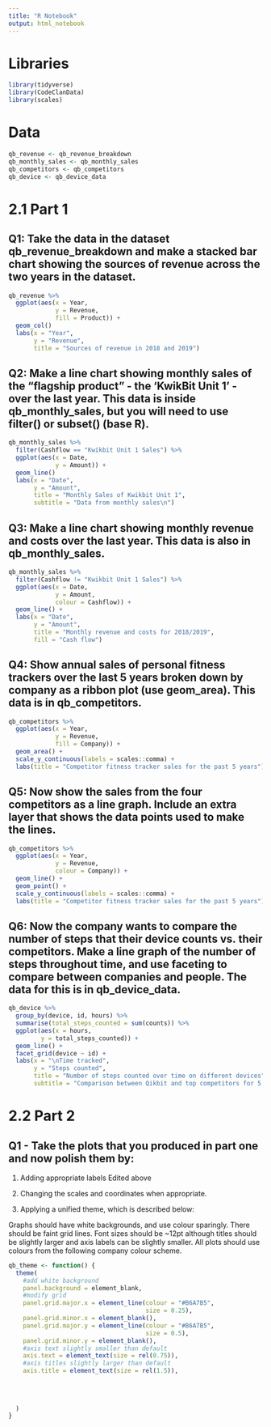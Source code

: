 ```yaml
---
title: "R Notebook"
output: html_notebook
---
```

# Libraries

```r
library(tidyverse)
library(CodeClanData)
library(scales)
```

# Data

```r
qb_revenue <- qb_revenue_breakdown
qb_monthly_sales <- qb_monthly_sales
qb_competitors <- qb_competitors
qb_device <- qb_device_data
```



# 2.1 Part 1

## Q1: Take the data in the dataset qb_revenue_breakdown and make a stacked bar chart showing the sources of revenue across the two years in the dataset.

```r
qb_revenue %>% 
  ggplot(aes(x = Year,
             y = Revenue,
             fill = Product)) + 
  geom_col()
  labs(x = "Year",
       y = "Revenue",
       title = "Sources of revenue in 2018 and 2019")
```

## Q2: Make a line chart showing monthly sales of the “flagship product” - the ‘KwikBit Unit 1’ - over the last year. This data is inside qb_monthly_sales, but you will need to use filter() or subset() (base R).

```r
qb_monthly_sales %>% 
  filter(Cashflow == "Kwikbit Unit 1 Sales") %>% 
  ggplot(aes(x = Date,
             y = Amount)) +
  geom_line() 
  labs(x = "Date",
       y = "Amount",
       title = "Monthly Sales of Kwikbit Unit 1",
       subtitle = "Data from monthly sales\n")
```

## Q3: Make a line chart showing monthly revenue and costs over the last year. This data is also in qb_monthly_sales.

```r
qb_monthly_sales %>% 
  filter(Cashflow != "Kwikbit Unit 1 Sales") %>% 
  ggplot(aes(x = Date,
             y = Amount,
             colour = Cashflow)) +
  geom_line() +
  labs(x = "Date",
       y = "Amount",
       title = "Monthly revenue and costs for 2018/2019",
       fill = "Cash flow")
```

## Q4: Show annual sales of personal fitness trackers over the last 5 years broken down by company as a ribbon plot (use geom_area). This data is in qb_competitors.

```r
qb_competitors %>% 
  ggplot(aes(x = Year,
             y = Revenue,
             fill = Company)) +
  geom_area() +
  scale_y_continuous(labels = scales::comma) +
  labs(title = "Competitor fitness tracker sales for the past 5 years")
```

## Q5: Now show the sales from the four competitors as a line graph. Include an extra layer that shows the data points used to make the lines.

```r
qb_competitors %>% 
  ggplot(aes(x = Year,
             y = Revenue,
             colour = Company)) +
  geom_line() +
  geom_point() +
  scale_y_continuous(labels = scales::comma) +
  labs(title = "Competitor fitness tracker sales for the past 5 years")
```

## Q6: Now the company wants to compare the number of steps that their device counts vs. their competitors. Make a line graph of the number of steps throughout time, and use faceting to compare between companies and people. The data for this is in qb_device_data.

```r
qb_device %>% 
  group_by(device, id, hours) %>% 
  summarise(total_steps_counted = sum(counts)) %>% 
  ggplot(aes(x = hours,
         y = total_steps_counted)) +
  geom_line() +
  facet_grid(device ~ id) +
  labs(x = "\nTime tracked",
       y = "Steps counted",
       title = "Number of steps counted over time on different devices",
       subtitle = "Comparison between Qikbit and top competitors for 5 participants\n")
```

# 2.2 Part 2

## Q1 - Take the plots that you produced in part one and now polish them by:

1. Adding appropriate labels
Edited above

2. Changing the scales and coordinates when appropriate.
3. Applying a unified theme, which is described below:

Graphs should have white backgrounds, and use colour sparingly.
There should be faint grid lines.
Font sizes should be ~12pt although titles should be slightly larger and axis labels can be slightly smaller.
All plots should use colours from the following company colour scheme.


```r

qb_theme <- function() {
  theme(
    #add white background
    panel.background = element_blank,
    #modify grid
    panel.grid.major.x = element_line(colour = "#B6A7B5",
                                      size = 0.25),
    panel.grid.minor.x = element_blank(),
    panel.grid.major.y = element_line(colour = "#B6A7B5",
                                      size = 0.5),
    panel.grid.minor.y = element_blank(),
    #axis text slightly smaller than default
    axis.text = element_text(size = rel(0.75)),
    #axis titles slightly larger than default
    axis.title = element_text(size = rel(1.5)),
    
    
    
    
  )
}
```


